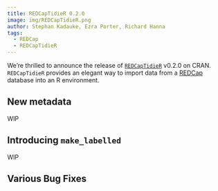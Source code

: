 ```yaml
---
title: REDCapTidieR 0.2.0
image: img/REDCapTidieR.png
author: Stephan Kadauke, Ezra Porter, Richard Hanna
tags: 
  - REDCap
  - REDCapTidieR 
---
```


We're thrilled to announce the release of [`REDCapTidieR`](https://chop-cgtdataops.github.io/REDCapTidieR/) v0.2.0 on CRAN. `REDCapTidieR` provides an elegant way to import data from a [REDCap](https://www.project-redcap.org/) database into an R environment.

## New metadata

WIP

## Introducing `make_labelled`

WIP

## Various Bug Fixes
